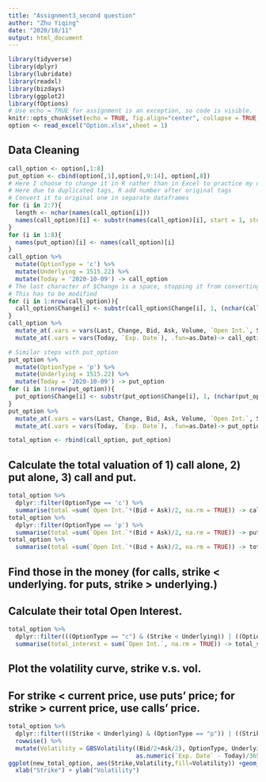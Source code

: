 ```yaml
---
title: "Assignment3_second question"
author: "Zhu Yiqing"
date: "2020/10/11"
output: html_document
---
```

```r
library(tidyverse)
library(dplyr)
library(lubridate)
library(readxl)
library(bizdays)
library(ggplot2)
library(fOptions)
# Use echo = TRUE for assignment is an exception, so code is visible.
knitr::opts_chunk$set(echo = TRUE, fig.align="center", collapse = TRUE, cache = TRUE)
option <- read_excel("Option.xlsx",sheet = 1) 
```

## Data Cleaning
```r
call_option <- option[,1:8]
put_option <- cbind(option[,1],option[,9:14], option[,8]) 
# Here I choose to change it in R rather than in Excel to practice my data cleaning
# Here due to duplicated tags, R add number after original tags
# Convert it to original one in separate dataframes
for (i in 2:7){
  length <- nchar(names(call_option[i]))
  names(call_option)[i] <- substr(names(call_option)[i], start = 1, stop = length-4) 
}
for (i in 1:8){
  names(put_option)[i] <- names(call_option)[i]
}
call_option %>%
  mutate(OptionType = 'c') %>%
  mutate(Underlying = 1515.22) %>%
  mutate(Today = '2020-10-09') -> call_option
# The last character of $Change is a space, stopping it from converting to number
# This has to be modified
for (i in 1:nrow(call_option)){
  call_option$Change[i] <- substr(call_option$Change[i], 1, (nchar(call_option$Change[i])-1))
}
call_option %>%
  mutate_at(.vars = vars(Last, Change, Bid, Ask, Volume, `Open Int.`, Strike, Underlying), .fun = as.numeric) %>%
  mutate_at(.vars = vars(Today, `Exp. Date`), .fun=as.Date)-> call_option

# Similar steps with put_option
put_option %>%
  mutate(OptionType = 'p') %>%
  mutate(Underlying = 1515.22) %>%
  mutate(Today = '2020-10-09') -> put_option
for (i in 1:nrow(put_option)){
  put_option$Change[i] <- substr(put_option$Change[i], 1, (nchar(put_option$Change[i])-1))
}
put_option %>%
  mutate_at(.vars = vars(Last, Change, Bid, Ask, Volume, `Open Int.`, Strike, Underlying), .fun = as.numeric) %>%
  mutate_at(.vars = vars(Today, `Exp. Date`), .fun=as.Date)-> put_option

total_option <- rbind(call_option, put_option)
```

## Calculate the total valuation of 1) call alone, 2) put alone, 3) call and put.

```r
total_option %>%
  dplyr::filter(OptionType == 'c') %>%
  summarise(total =sum(`Open Int.`*(Bid + Ask)/2, na.rm = TRUE)) -> call_sum
total_option %>%
  dplyr::filter(OptionType == 'p') %>%
  summarise(total =sum(`Open Int.`*(Bid + Ask)/2, na.rm = TRUE)) -> put_sum
total_option %>%
  summarise(total =sum(`Open Int.`*(Bid + Ask)/2, na.rm = TRUE)) -> total_sum
```

## Find those in the money (for calls, strike < underlying. for puts, strike > underlying.) 
## Calculate their total Open Interest.

```r
total_option %>%
  dplyr::filter(((OptionType == "c") & (Strike < Underlying)) | ((OptionType == "p") & (Strike > Underlying))) %>%
  summarise(total_interest = sum(`Open Int.`, na.rm = TRUE)) -> total_sum2
```

## Plot the volatility curve, strike v.s. vol. 
## For strike < current price, use puts’ price; for strike > current price, use calls’ price.

```r
total_option %>%
  dplyr::filter(((Strike < Underlying) & (OptionType == "p")) | ((Strike > Underlying) & (OptionType == "c"))) %>%
  rowwise() %>%
  mutate(Volatility = GBSVolatility((Bid/2+Ask/2), OptionType, Underlying, Strike, 
                                    as.numeric(`Exp. Date` - Today)/365, r=0.03, b=0)) -> new_total_option
ggplot(new_total_option, aes(Strike,Volatility,fill=Volatility)) +geom_line(stat="identity") +
  xlab("Strike") + ylab("Volatility")
```



